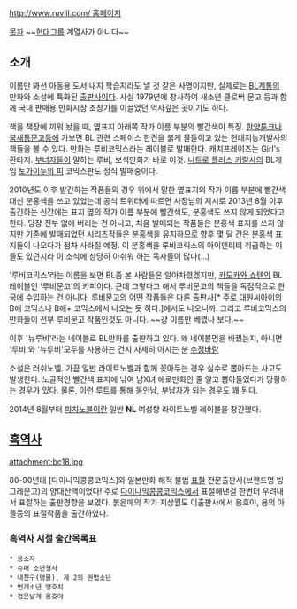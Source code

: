 [[http://www.ruvill.com/ 홈페이지]]

[[목차]]
~~[[현대그룹]] 계열사가 아니다~~
== 소개 ==
이름만 봐선 아동용 도서 내지 학습지라도 낼 것 같은 사명이지만, 실제로는 [[BL]]계통의 만화와 소설에 특화된 [[출판사]]이다. 사실 1979년에 창사하여 새소년 클로버 문고 등과 함께 국내 판매용 만화시장 초창기를 이끌었던 역사깊은 곳이기도 하다.

책을 책장에 끼워 놨을 때, 옆표지 아래쪽 작가 이름 부분의 빨간색이 특징. [[한양툰크]]나 [[북새통문고]]등에 가보면 BL 관련 스페이스 한켠을 붉게 물들이고 있는 현대지능개발사의 책들을 볼 수 있다. 만화는 루비코믹스라는 레이블로 발매한다. 캐치프레이즈는 Girl's 환타지. [[부녀자]]들이 말하는 루비, 보석만화가 바로 이것. [[니트로 플러스 키랄]]사의 BL게임 [[토가이누의 피]] 코믹스판도 정식 발매중이다.

2010년도 이후 발간하는 작품들의 경우 위에서 말한 옆표지의 작가 이름 부분에 빨간색 대신 분홍색을 쓰고 있었는데 공식 트위터에 따르면 사장님의 지시로 2013년 8월 이후 출간하는 신간에는 표지 옆의 작가 이름 부분에 빨간색도, 분홍색도 쓰지 않게 되었다고 한다. 당장 전부 없애 버리는 건 아니고, 처음 발매되는 작품들은 분홍색 표지를 쓰지 않지만 기존에 발매되었던 시리즈작들은 분홍색을 유지하므로 향후 몇 달 간은 분홍색 표지들이 나오다가 점차 사라질 예정. 이 분홍색을 루비코릭스의 아이덴티티 취급하는 이들도 있던지라 이 소식에 상당히 아쉬워 하는 독자들이 많다(...)  

'루비코믹스'라는 이름을 보면 BL좀 본 사람들은 알아차렸겠지만, [[카도카와 쇼텐]]의 BL레이블인 '루비문고'의 카피이다. 근데 그렇다고 해서 루비문고의 책들을 독점적으로 한국에 수입하는 건 아니다. 루비문고의 어떤 작품들은 다른 출판사[* 주로 대원씨아이의 B애 코믹스나 B애+ 코믹스에서 나오는 듯 하다.]에서도 나오니까. 그리고 루비코믹스의 만화들이 전부 루비문고 작품인것도 아니다.  ~~걍 이름만 베꼈나 보다.~~

이후 '뉴루비'라는 네이블로 BL만화를 출판하고 있다. 왜 네이블명을 바꿨는지, 아니면 '루비'와 '뉴루비'모두를 사용하는 건지 자세히 아시는 분 [[수정바람]]

소설은 러쉬노벨. 가끔 일반 라이트노벨과 함께 꽂아두는 경우 실수로 뽑아드는 사고도 발생한다. 노골적인 빨간색 표지에 낚여 남X녀 에로만화인 줄 알고 뽑아들었다가 당황하는 경우가 있다. 물론, 이런 루트를 통해 [[동인남]], [[부남자]]가 되는 경우도 꽤 된다.

2014년 8월부터 [[피치노블]]이란 일반 '''NL''' 여성향 라이트노벨 레이블을 창간했다.

== [[흑역사]] ==
attachment:bc18.jpg 

80-90년대 [다이나믹콩콩코믹스]와 일본만화 해적 불법 [[표절]] 전문출판사(브랜드명 빙그레문고)의 양대산맥이었다! 
주로 [[다이나믹콩콩코믹스]]에서 표절해낸걸 한번더 우려내서 표절하는 출판경향을 보였다. 붉은매의 작가 지상월도 이출판사에서 용호야, 용의 아들등의 표절작품을 출간하였다.

=== 흑역사 시절 출간목록표 ===
 * 용소자
 * 슈퍼 소년형사
 * 내친구(명물), 제 2의 권법소년
 * 번개소년 맹호치
 * 검은날개 용호야
